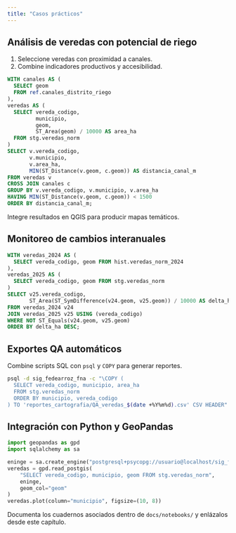 ```yaml
---
title: "Casos prácticos"
---
```


## Análisis de veredas con potencial de riego

1. Seleccione veredas con proximidad a canales.
2. Combine indicadores productivos y accesibilidad.

```sql
WITH canales AS (
  SELECT geom
  FROM ref.canales_distrito_riego
),
veredas AS (
  SELECT vereda_codigo,
         municipio,
         geom,
         ST_Area(geom) / 10000 AS area_ha
  FROM stg.veredas_norm
)
SELECT v.vereda_codigo,
       v.municipio,
       v.area_ha,
       MIN(ST_Distance(v.geom, c.geom)) AS distancia_canal_m
FROM veredas v
CROSS JOIN canales c
GROUP BY v.vereda_codigo, v.municipio, v.area_ha
HAVING MIN(ST_Distance(v.geom, c.geom)) < 1500
ORDER BY distancia_canal_m;
```

Integre resultados en QGIS para producir mapas temáticos.

## Monitoreo de cambios interanuales

```sql
WITH veredas_2024 AS (
  SELECT vereda_codigo, geom FROM hist.veredas_norm_2024
),
veredas_2025 AS (
  SELECT vereda_codigo, geom FROM stg.veredas_norm
)
SELECT v25.vereda_codigo,
       ST_Area(ST_SymDifference(v24.geom, v25.geom)) / 10000 AS delta_ha
FROM veredas_2024 v24
JOIN veredas_2025 v25 USING (vereda_codigo)
WHERE NOT ST_Equals(v24.geom, v25.geom)
ORDER BY delta_ha DESC;
```

## Exportes QA automáticos

Combine scripts SQL con `psql` y `COPY` para generar reportes.

```bash
psql -d sig_fedearroz_fna -c "\COPY (
  SELECT vereda_codigo, municipio, area_ha
  FROM stg.veredas_norm
  ORDER BY municipio, vereda_codigo
) TO 'reportes_cartografia/QA_veredas_$(date +%Y%m%d).csv' CSV HEADER"
```

## Integración con Python y GeoPandas

```python
import geopandas as gpd
import sqlalchemy as sa

eninge = sa.create_engine("postgresql+psycopg://usuario@localhost/sig_fedearroz_fna")
veredas = gpd.read_postgis(
    "SELECT vereda_codigo, municipio, geom FROM stg.veredas_norm",
    eninge,
    geom_col="geom"
)
veredas.plot(column="municipio", figsize=(10, 8))
```

Documenta los cuadernos asociados dentro de `docs/notebooks/` y enlázalos desde este capítulo.
